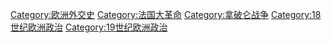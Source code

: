 [[Category:欧洲外交史|Category:欧洲外交史]]
[[Category:法国大革命|Category:法国大革命]]
[[Category:拿破仑战争|Category:拿破仑战争]]
[[Category:18世纪欧洲政治|Category:18世纪欧洲政治]]
[[Category:19世纪欧洲政治|Category:19世纪欧洲政治]]